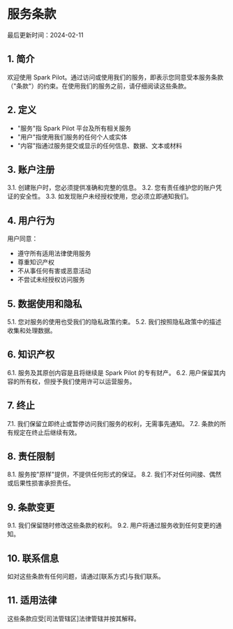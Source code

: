 # 服务条款

最后更新时间：2024-02-11

## 1. 简介

欢迎使用 Spark Pilot。通过访问或使用我们的服务，即表示您同意受本服务条款（"条款"）的约束。在使用我们的服务之前，请仔细阅读这些条款。

## 2. 定义

- "服务"指 Spark Pilot 平台及所有相关服务
- "用户"指使用我们服务的任何个人或实体
- "内容"指通过服务提交或显示的任何信息、数据、文本或材料

## 3. 账户注册

3.1. 创建账户时，您必须提供准确和完整的信息。
3.2. 您有责任维护您的账户凭证的安全性。
3.3. 如发现账户未经授权使用，您必须立即通知我们。

## 4. 用户行为

用户同意：
- 遵守所有适用法律使用服务
- 尊重知识产权
- 不从事任何有害或恶意活动
- 不尝试未经授权访问服务

## 5. 数据使用和隐私

5.1. 您对服务的使用也受我们的隐私政策约束。
5.2. 我们按照隐私政策中的描述收集和处理数据。

## 6. 知识产权

6.1. 服务及其原创内容是且将继续是 Spark Pilot 的专有财产。
6.2. 用户保留其内容的所有权，但授予我们使用许可以运营服务。

## 7. 终止

7.1. 我们保留立即终止或暂停访问我们服务的权利，无需事先通知。
7.2. 条款的所有规定在终止后继续有效。

## 8. 责任限制

8.1. 服务按"原样"提供，不提供任何形式的保证。
8.2. 我们不对任何间接、偶然或后果性损害承担责任。

## 9. 条款变更

9.1. 我们保留随时修改这些条款的权利。
9.2. 用户将通过服务收到任何变更的通知。

## 10. 联系信息

如对这些条款有任何问题，请通过[联系方式]与我们联系。

## 11. 适用法律

这些条款应受[司法管辖区]法律管辖并按其解释。 